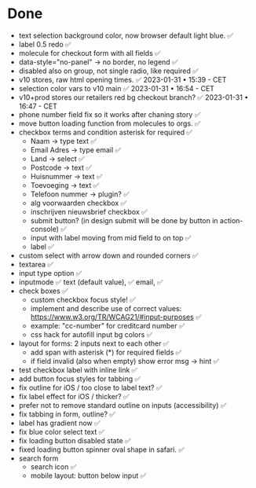 
<Meta title="Done" />

# Done
- text selection background color, now browser default light blue. ✅
- label 0.5 redo  ✅
- molecule for checkout form with all fields ✅
- data-style="no-panel" -> no border, no legend  ✅
- disabled also on group, not single radio, like required  ✅
- v10 stores, raw html opening times. ✅ 2023-01-31 • 15:39 - CET
- selection color vars to v10 main ✅ 2023-01-31 • 16:54 - CET
- v10+prod stores our retailers red bg checkout branch? ✅ 2023-01-31 • 16:47 - CET
- phone number field fix so it works after chaning story ✅
- move button loading function from molecules to orgs. ✅
- checkbox terms and condition asterisk for required ✅
    - Naam -> type text  ✅
    - Email Adres -> type email  ✅
    - Land -> select  ✅
    - Postcode -> text  ✅
    - Huisnummer -> text  ✅
    - Toevoeging -> text  ✅
    - Telefoon nummer -> plugin? ✅
    - alg voorwaarden checkbox ✅
    - inschrijven nieuwsbrief checkbox ✅
    - submit button? (in design submit will be done by button in action-console)  ✅
    - input with label moving from mid field to on top ✅
    - label ✅
- custom select with arrow down and rounded corners ✅
- textarea ✅
- input type option ✅
- inputmode ✅
    text (default value), ✅
    email, ✅
- check boxes ✅
    - custom checkbox focus style! ✅
    - implement and describe use of correct values: https://www.w3.org/TR/WCAG21/#input-purposes ✅
    - example: "cc-number" for creditcard number ✅
    - css hack for autofill input bg colors ✅
- layout for forms: 2 inputs next to each other ✅
    - add span with asterisk (*) for required fields ✅
    - if field invalid (also when empty) show error msg -> hint ✅
- test checkbox label with inline link ✅
- add button focus styles for tabbing ✅
- fix outline for iOS / too close to label text? ✅
- fix label effect for iOS / thicker? ✅
- prefer not to remove standard outline on inputs (accessibility) ✅
- fix tabbing in form, outline? ✅
- label has gradient now ✅
- fix blue color select text ✅
- fix loading button disabled state ✅
- fixed loading button spinner oval shape in safari. ✅
- search form
    - search icon ✅
    - mobile layout: button below input ✅